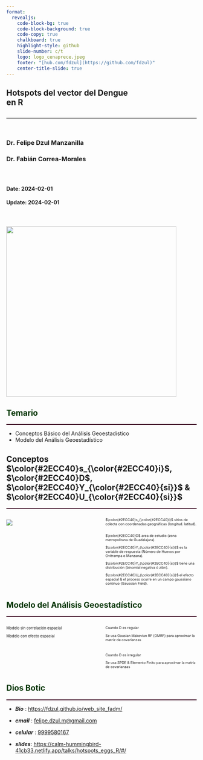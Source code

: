 ```yaml
---
format: 
  revealjs:
    code-block-bg: true
    code-block-background: true
    code-copy: true
    chalkboard: true
    highlight-style: github
    slide-number: c/t
    logo: logo_cenaprece.jpeg
    footer: "[hub.com/fdzul](https://github.com/fdzul)"
    center-title-slide: true
---
```


<h2> Hotspots del vector del Dengue
<br> en R
</h2>

<h2>

</h2>

<hr>

<br>


<h3>Dr. Felipe Dzul Manzanilla</h3>

<h3>Dr. Fabián Correa-Morales</h3>

<h3>

</h3>
<br>
<h4>Date: 2024-02-01 </h4>

<h4> Update: 2024-02-01</h4>

<br>

<h4>


![](logo_curso_2024.png){.absolute top="170" left="650" width="450"}


## [Temario]{style="color:#003300;"}
<hr style="height:2px;border-width:0;color:#330019;background-color:#330019">

- Conceptos Básico del Análisis Geoestadístico
- Modelo del Análisis Geoestadístico

## Conceptos $\color{#2ECC40}s_{\color{#2ECC40}i}$, $\color{#2ECC40}D$, $\color{#2ECC40}Y_{\color{#2ECC40}{si}}$ & $\color{#2ECC40}U_{\color{#2ECC40}{si}}$
<hr style="height:2px;border-width:0;color:#330019;background-color:#330019">

:::: {.columns}

::: {.column style="width: 50%"}
![](guadalajara_sample.jpg)
:::

::: {.column style="width: 50%; font-size: 65%"}
$\color{#2ECC40}s_{\color{#2ECC40}i}$ sitios de colecta con coordenadas geográficas (longitud. latitud).
&nbsp;

$\color{#2ECC40}D$ area de estudio (zona metropolitana de Guadalajara).
&nbsp;

$\color{#2ECC40}Y_{\color{#2ECC40}{si}}$ es la variable de respuesta (Número de Huevos por Ovitrampa o Manzana).
&nbsp;

$\color{#2ECC40}Y_{\color{#2ECC40}{si}}$ tiene una distribución (binomial negativa ó zibn).
&nbsp;

$\color{#2ECC40}U_{\color{#2ECC40}{si}}$ el efecto espacial & el proceso ocurre en un campo gaussiano continuo (Gaussian Field).
:::

:::


## [Modelo del Análisis Geoestadístico]{.r-fit-text style="color:#003300;"}
<hr style="height:2px;border-width:0;color:#330019;background-color:#330019">

:::: {.columns}

::: {.column style="width: 50%;font-size: 70%"}
Modelo sin correlación espacial
\begin{align*}
Huevos & = \beta{_0} + \beta x + \epsilon{_i} \\
\beta{_0} & = intercepto \\
\beta x & =  pendiente \\
\epsilon{_i} & = error \\
\epsilon{_i} &\sim {\sf Norm}(0, \sigma^2) \\
\end{align*}

Modelo con efecto espacial
\begin{align*}
Huevos & = \beta{_0} + \beta x + u{_i}+\epsilon{_i} \\
Huevos & = \beta{_0} + u{_i}+\epsilon{_i} \\
u{_i} & = efecto espacial \\
u{_i} &\sim {\sf GF}(0, \sum) \\
\end{align*}
:::

::: {.column style="width: 50%; font-size: 65%"}
Cuando D es regular
&nbsp;

Se usa Gausian Makovian RF (GMRF) para aproximar la matriz de covarianzas

&nbsp;

Cuando D es irregular
&nbsp;
&nbsp;

Se usa SPDE & Elemento Finito para aproximar la matriz de covarianzas

:::

:::




## [Dios Botic]{style="color:#003300;"}
<hr style="height:2px;border-width:0;color:#330019;background-color:#330019">

-   ***Bio*** : [https://fdzul.github.io/web_site_fadm/]()

-   ***email*** : [felipe.dzul.m\@gmail.com]()

-   ***celular*** : [9999580167]()

-   ***slides***: [https://calm-hummingbird-41cb33.netlify.app/talks/hotspots_eggs_R/#/](https://calm-hummingbird-41cb33.netlify.app/talks/hotspots_eggs_R/#/)
